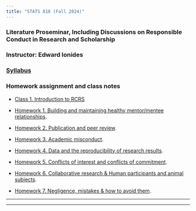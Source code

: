 ```yaml
---
title: "STATS 810 (Fall 2024)"
---
```


###  Literature Proseminar, Including Discussions on Responsible Conduct in Research and Scholarship
 
### Instructor: Edward Ionides 

### [Syllabus](syllabus.html) 

### Homework assignment and class notes

* [Class 1. Introduction to RCRS](first-class.html)

* [Homework 1. Building and maintaining healthy mentor/mentee relationships](hw01.pdf).


* [Homework 2. Publication and peer review](hw02.pdf).

* [Homework 3. Academic misconduct](hw03.pdf). 

* [Homework 4. Data and the reproducibility of research results](hw04.pdf).

* [Homework 5. Conflicts of interest and conflicts of commitment](hw05.pdf).

* [Homework 6. Collaborative research & Human participants and animal subjects](hw06.pdf).

* [Homework 7. Negligence, mistakes & how to avoid them](hw07.pdf).

<!--

* [Homework 8. Internet repositories for collaboration and open-source research: git and GitHub](hw08.html).

* [Homework 9. Linux and the open source software movement](hw09.pdf).

* [Homework 10. Parallel statistical computing](hw10.pdf).

* [Homework 11. A workflow for reproducible statistical research: combining Latex and R with knitr](hw11.pdf).

    + [Debugging hints for homework 11](hw11supp.html).

* [Homework 12. Statistical computing on greatlakes](hw12.pdf).

    + [Introductory notes on command-line usage of greatlakes](gl/slides.pdf).


-->

------------

-----------
